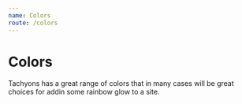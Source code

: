 ---
name: Colors
route: /colors
---


# Colors

Tachyons has a great range of colors that in many cases will be great choices for addin some rainbow glow 
to a site.

<Boxes colors={colors}/>

